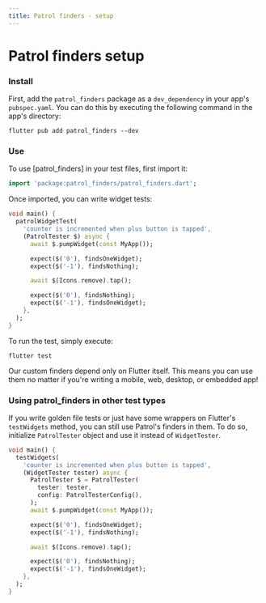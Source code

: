 ```yaml
---
title: Patrol finders - setup
---
```


# Patrol finders setup

### Install

First, add the `patrol_finders` package as a `dev_dependency` in your app's
`pubspec.yaml`. You can do this by executing the following command in the app's
directory:

```console
flutter pub add patrol_finders --dev
```

### Use

To use [patrol_finders] in your test files, first import it:

```dart
import 'package:patrol_finders/patrol_finders.dart';
```

Once imported, you can write widget tests:

```dart title="test/patrol_widget_test.dart"
void main() {
  patrolWidgetTest(
    'counter is incremented when plus button is tapped',
    (PatrolTester $) async {
      await $.pumpWidget(const MyApp());

      expect($('0'), findsOneWidget);
      expect($('-1'), findsNothing);

      await $(Icons.remove).tap();

      expect($('0'), findsNothing);
      expect($('-1'), findsOneWidget);
    },
  );
}
```

To run the test, simply execute:

```console
flutter test
```

<Success>
  Our custom finders depend only on Flutter itself. This means you can use them
  no matter if you're writing a mobile, web, desktop, or embedded app!
</Success>

### Using patrol_finders in other test types

If you write golden file tests or just have some wrappers on Flutter's
`testWidgets` method, you can still use Patrol's finders in them.
To do so, initialize `PatrolTester` object and use it instead of
`WidgetTester`.

```dart title="test/widget_test_with_patrol_finders.dart"
void main() {
  testWidgets(
    'counter is incremented when plus button is tapped',
    (WidgetTester tester) async {
      PatrolTester $ = PatrolTester(
        tester: tester,
        config: PatrolTesterConfig(),
      );
      await $.pumpWidget(const MyApp());

      expect($('0'), findsOneWidget);
      expect($('-1'), findsNothing);

      await $(Icons.remove).tap();

      expect($('0'), findsNothing);
      expect($('-1'), findsOneWidget);
    },
  );
}
```
